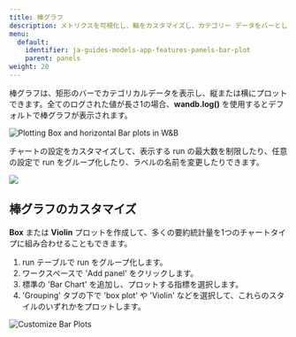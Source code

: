 ---
title: 棒グラフ
description: メトリクスを可視化し、軸をカスタマイズし、カテゴリー データをバーとして比較します。
menu:
  default:
    identifier: ja-guides-models-app-features-panels-bar-plot
    parent: panels
weight: 20
---

棒グラフは、矩形のバーでカテゴリカルデータを表示し、縦または横にプロットできます。全てのログされた値が長さ1の場合、**wandb.log()** を使用するとデフォルトで棒グラフが表示されます。

<Frame>
    <img src="/images/app_ui/bar_plot.png" alt="Plotting Box and horizontal Bar plots in W&B"  />
</Frame>

チャートの設定をカスタマイズして、表示する run の最大数を制限したり、任意の設定で run をグループ化したり、ラベルの名前を変更したりできます。

<Frame>
    <img src="/images/app_ui/bar_plot_custom.png"  />
</Frame>

## 棒グラフのカスタマイズ

**Box** または **Violin** プロットを作成して、多くの要約統計量を1つのチャートタイプに組み合わせることもできます。

1. run テーブルで run をグループ化します。
2. ワークスペースで 'Add panel' をクリックします。
3. 標準の 'Bar Chart' を追加し、プロットする指標を選択します。
4. 'Grouping' タブの下で 'box plot' や 'Violin' などを選択して、これらのスタイルのいずれかをプロットします。

<Frame>
    <img src="/images/app_ui/bar_plots.gif" alt="Customize Bar Plots"  />
</Frame>